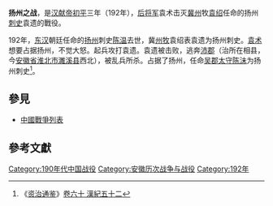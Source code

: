 '''扬州之战'''，是[[汉献帝|汉献帝]][[初平_(年号)|初平]]三年（192年），[[后将军|后将军]]袁术击灭[[冀州|冀州]]牧[[袁绍|袁绍]]任命的扬州[[刺史|刺史]]袁遗的戰役。

192年，[[东汉|东汉]]朝廷任命的[[扬州|扬州]]刺史[[陈温|陈温]]去世，冀[[州牧|州牧]]袁绍表袁遗为扬州刺史。[[袁术|袁术]]想要占据扬州，不觉大怒。起兵攻打袁遗。袁遗被击败，逃奔[[沛郡|沛郡]]（治所在相县，今[[安徽省|安徽省]][[淮北市|淮北市]][[濉溪县|濉溪县]]西北），被乱兵所杀。占据了扬州，任命[[吴郡|吴郡]][[太守|太守]][[陈瑀|陈沬]]为扬州刺史<ref>《[[资治通鉴|资治通鉴]]》[[s:資治通鑑/卷060|卷六十 漢紀五十二]]</ref>。

==參見==
*[[中國戰爭列表|中國戰爭列表]]

==參考文獻==
{{reflist}}

{{DEFAULTSORT:Y}}
[[Category:190年代中国战役|Category:190年代中国战役]]
[[Category:安徽历次战争与战役|Category:安徽历次战争与战役]]
[[Category:192年|Category:192年]]